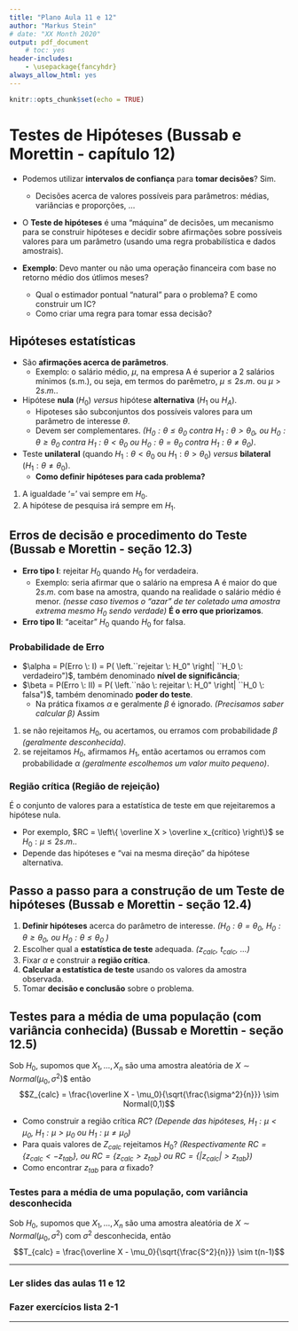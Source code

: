 ```yaml
---
title: "Plano Aula 11 e 12"
author: "Markus Stein"
# date: "XX Month 2020"
output: pdf_document
    # toc: yes
header-includes:
    - \usepackage{fancyhdr}
always_allow_html: yes
---
```

\addtolength{\headheight}{1.0cm} 
\pagestyle{fancyplain} 
\lhead{\includegraphics[height=1.5cm]{LogoIME.png}}
\rhead{\includegraphics[height=1.5cm]{images.jpeg}}
\chead{UNIVERSIDADE FEDERAL DO RIO GRANDE DO SUL \\
INSTITUTO DE MATEMÁTICA E ESTATÍSTICA \\
DEPARTAMENTO DE ESTATÍSTICA \\
\vspace{0.3cm}
MAT02215 - Estatística Geral 2 - 2021/1
}
\renewcommand{\headrulewidth}{0pt} 


```r
knitr::opts_chunk$set(echo = TRUE)
```

# Testes de Hipóteses (Bussab e Morettin - capítulo 12)
* Podemos utilizar **intervalos de confiança** para **tomar decisões**? Sim.
    + Decisões acerca de valores possíveis para parâmetros: médias, variâncias e proporções, ...

* O **Teste de hipóteses** é uma "máquina" de decisões, um mecanismo para se construir hipóteses e decidir sobre afirmações sobre possíveis valores para um parâmetro (usando uma regra probabilística e dados amostrais).

* **Exemplo**: Devo manter ou não uma operação financeira com base no retorno médio dos útlimos meses?
    + Qual o estimador pontual "natural" para o problema? E como construir um IC?
    + Como criar uma regra para tomar essa decisão?

## Hipóteses estatísticas
* São **afirmações acerca de parâmetros**.
    + Exemplo: o salário médio, $\mu$, na empresa A é superior a 2 salários mínimos (s.m.), ou seja, em termos do parêmetro, $\mu \leq 2 s.m.$ ou $\mu > 2s.m.$.
        
* Hipótese **nula** ($H_0$) *versus* hipótese **alternativa** ($H_1$ ou $H_A$).
    + Hipoteses são subconjuntos dos possíveis valores para um parâmetro de interesse $\theta$.
    + Devem ser complementares. *($H_0: \theta \leq \theta_0$ contra $H_1: \theta > \theta_0$, ou $H_0: \theta \geq \theta_0$ contra $H_1: \theta < \theta_0$ ou $H_0: \theta = \theta_0$ contra $H_1: \theta \neq \theta_0$)*.

* Teste **unilateral** (quando $H_1: \theta < \theta_0$ ou $H_1: \theta > \theta_0$) *versus* **bilateral** ($H_1: \theta \neq \theta_0$).
    + **Como definir hipóteses para cada problema?**
1. A igualdade '=' vai sempre em $H_0$.
2. A hipótese de pesquisa irá sempre em $H_1$.

## Erros de decisão e procedimento do Teste (Bussab e Morettin - seção 12.3)
* **Erro tipo I**: rejeitar $H_0$ quando $H_0$ for verdadeira. 
    + Exemplo: seria afirmar que o salário na empresa A é maior do que $2 s.m.$ com base na amostra, quando na realidade o salário médio é menor. 
*(nesse caso tivemos o "azar" de ter coletado uma amostra extrema mesmo $H_0$ sendo verdade)* **É o erro que priorizamos**.
* **Erro tipo II**: "aceitar" $H_0$ quando $H_0$ for falsa.

### Probabilidade de Erro 
* $\alpha = P(Erro \: I) = P( \left.``rejeitar \: H_0" \right| ``H_0 \: verdadeiro")$, também denominado **nível de significância**;
* $\beta = P(Erro \: II) = P( \left.``não \: rejeitar \: H_0" \right| ``H_0 \: falsa")$, também denominado **poder do teste**.
    + Na prática fixamos  $\alpha$ e geralmente $\beta$ é ignorado. *(Precisamos saber calcular $\beta$)* Assim
1. se não rejeitamos $H_0$, ou acertamos, ou erramos com probabilidade $\beta$ *(geralmente desconhecida)*. 
2. se rejeitamos $H_0$, afirmamos $H_1$, então acertamos ou erramos com probabilidade $\alpha$ *(geralmente escolhemos um valor muito pequeno)*.

### Região crítica (Região de rejeição)
É o conjunto de valores para a estatística de teste em que rejeitaremos a hipótese nula.  

* Por exemplo, $RC = \left\{ \overline X > \overline x_{crítico} \right\}$ se $H_0: \mu \leq 2s.m.$.
* Depende das hipóteses e "vai na mesma direção" da hipótese alternativa.

<!-- \vspace{0.5cm} -->

## Passo a passo para a construção de um Teste de hipóteses (Bussab e Morettin - seção 12.4)
1. **Definir hipóteses** acerca do parâmetro de interesse. *($H_0: \theta = \theta_0$, $H_0: \theta \geq \theta_0$, ou $H_0: \theta \leq \theta_0$ )*
2. Escolher qual a **estatística de teste** adequada. *($z_{calc}$, $t_{calc}$, ...)*
3. Fixar $\alpha$ e construir a **região crítica**.
4. **Calcular a estatística de teste** usando os valores da amostra observada.
5. Tomar **decisão e conclusão** sobre o problema.

<!-- \vspace{0.5cm} -->

## Testes para a média de uma população (com variância conhecida) (Bussab e Morettin - seção 12.5)
Sob $H_0$, supomos que $X_1, \ldots, X_n$ são uma amostra aleatória de $X \sim Normal(\mu_0, \sigma^2)$$ então
$$Z_{calc} =  \frac{\overline X - \mu_0}{\sqrt{\frac{\sigma^2}{n}}} \sim Normal(0,1)$$

* Como construir a região crítica $RC$? *(Depende das hipóteses, $H_1: \mu < \mu_0$, $H_1: \mu > \mu_0$ ou $H_1: \mu \neq \mu_0$)*
* Para quais valores de $Z_{calc}$ rejeitamos $H_0$? *(Respectivamente $RC = \left\{ z_{calc} < -z_{tab} \right\}$, ou $RC = \left\{ z_{calc} > z_{tab} \right\}$ ou $RC = \left\{ \left| z_{calc} \right| > z_{tab} \right\}$)*
* Como encontrar $z_{tab}$ para $\alpha$ fixado? 

### Testes para a média de uma população, com variância desconhecida
Sob $H_0$, supomos que $X_1, \ldots, X_n$ são uma amostra aleatória de $X \sim Normal(\mu_0, \sigma^2)$ com $\sigma^2$ desconhecida, então
$$T_{calc} =  \frac{\overline X - \mu_0}{\sqrt{\frac{S^2}{n}}} \sim t(n-1)$$

<!-- \vspace{1.0cm} -->

\clearpage

***
### Ler slides das aulas 11 e 12
### Fazer exercícios lista 2-1
<!-- ### Fazer avaliação parcial da área 1 - vale nota!!! -->
***

